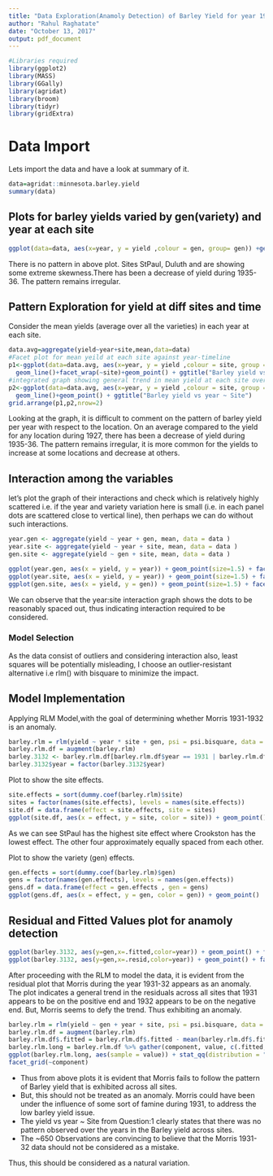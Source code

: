 ---
title: "Data Exploration(Anamoly Detection) of Barley Yield for year 1927-1936"
author: "Rahul Raghatate"
date: "October 13, 2017"
output: pdf_document
---

```{r,echo = FALSE,message=FALSE,warning=FALSE,error=FALSE,tidy=TRUE,fig.align='center',fig.width=10,fig.height=6}
#Libraries required
library(ggplot2)
library(MASS)
library(GGally)
library(agridat)
library(broom)
library(tidyr)
library(gridExtra)
```

# Data Import
Lets import the data and have a look at summary of it.
```{r,echo = FALSE,message=FALSE,warning=FALSE,error=FALSE,tidy=TRUE,fig.align='center',fig.width=10,fig.height=6}
data=agridat::minnesota.barley.yield
summary(data)
```
## Plots for barley yields varied by gen(variety) and year at each site
```{r,echo = FALSE,message=FALSE,warning=FALSE,error=FALSE,tidy=TRUE,fig.align='center',fig.width=10,fig.height=6}
ggplot(data=data, aes(x=year, y = yield ,colour = gen, group= gen)) +geom_line()+ geom_point() + facet_wrap(~site)+ ggtitle("Barley yield vs year ~ Site for all varieties")
```
There is no pattern in above plot. Sites StPaul, Duluth and  are showing some extreme skewness.There has been a decrease of yield during 1935-36. The pattern remains irregular.

## Pattern Exploration for yield at diff sites and time
Consider the mean yields (average over all the varieties) in each year at each site.
```{r,echo = FALSE,message=FALSE,warning=FALSE,error=FALSE,tidy=TRUE,fig.align='center',fig.width=10,fig.height=6}
data.avg=aggregate(yield~year+site,mean,data=data)
#Facet plot for mean yeild at each site against year-timeline
p1<-ggplot(data=data.avg, aes(x=year, y = yield ,colour = site, group =site)) + 
  geom_line()+facet_wrap(~site)+geom_point() + ggtitle("Barley yield vs year ~ Site")
#integrated graph showing general trend in mean yield at each site over years 
p2<-ggplot(data=data.avg, aes(x=year, y = yield ,colour = site, group =site)) + 
  geom_line()+geom_point() + ggtitle("Barley yield vs year ~ Site")
grid.arrange(p1,p2,nrow=2)
```
Looking at the graph, it is difficult to comment on the pattern of barley yield per year with respect to the location. On an average compared to the yield for any location during 1927, there has been a decrease of yield during 1935-36. The pattern remains irregular, it is more common for the yields to increase at some locations and decrease at others.

## Interaction among the variables

let's plot the graph of their interactions and check which is relatively highly scattered i.e. if the year and variety variation here is small (i.e. in each  panel dots are scattered close to vertical line), then perhaps we can do without such interactions.
```{r,echo = FALSE,message=FALSE,warning=FALSE,error=FALSE,tidy=TRUE,fig.align='center',fig.width=10,fig.height=6}

year.gen <- aggregate(yield ~ year + gen, mean, data = data )
year.site <- aggregate(yield ~ year + site, mean, data = data )
gen.site <- aggregate(yield ~ gen + site, mean, data = data )

ggplot(year.gen, aes(x = yield, y = year)) + geom_point(size=1.5) + facet_wrap(~ gen) + ggtitle("Barley Year:Variety Interaction")
ggplot(year.site, aes(x = yield, y = year)) + geom_point(size=1.5) + facet_wrap(~ site) + ggtitle("Barley Year:Site Interaction")
ggplot(gen.site, aes(x = yield, y = gen)) + geom_point(size=1.5) + facet_wrap(~ site) + ggtitle("Barley Variety:Site Interaction")
```
We can observe that the year:site interaction graph shows the dots to be reasonably spaced out, thus indicating interaction required to be considered.

### Model Selection
As the data consist of outliers and considering interaction also, least squares will be potentially misleading, I choose an outlier-resistant alternative i.e rlm() with bisquare to minimize the impact.

## Model Implementation
Applying RLM Model,with the goal of determining whether Morris 1931-1932 is an anomaly.
```{r,echo = FALSE,message=FALSE,warning=FALSE,error=FALSE,tidy=TRUE,fig.align='center',fig.width=10,fig.height=6}
barley.rlm = rlm(yield ~ year * site + gen, psi = psi.bisquare, data = data)
barley.rlm.df = augment(barley.rlm)
barley.3132 <- barley.rlm.df[barley.rlm.df$year == 1931 | barley.rlm.df$year == 1932,]
barley.3132$year = factor(barley.3132$year)
```
Plot to show the site effects.
```{r,echo = FALSE,message=FALSE,warning=FALSE,error=FALSE,tidy=TRUE,fig.align='center',fig.width=10,fig.height=6}
site.effects = sort(dummy.coef(barley.rlm)$site)
sites = factor(names(site.effects), levels = names(site.effects))
site.df = data.frame(effect = site.effects, site = sites)
ggplot(site.df, aes(x = effect, y = site, color = site)) + geom_point()
```
As we can see StPaul has the highest site effect where Crookston has the lowest effect. The other four approximately equally spaced from each other.

Plot to show the variety (gen) effects.
```{r,echo = FALSE,message=FALSE,warning=FALSE,error=FALSE,tidy=TRUE,fig.align='center',fig.width=10,fig.height=6}
gen.effects = sort(dummy.coef(barley.rlm)$gen)
gens = factor(names(gen.effects), levels = names(gen.effects))
gens.df = data.frame(effect = gen.effects , gen = gens)
ggplot(gens.df, aes(x = effect, y = gen, color = gen)) + geom_point()

```
## Residual and Fitted Values plot for anamoly detection
```{r,echo = FALSE,message=FALSE,warning=FALSE,error=FALSE,tidy=TRUE,fig.align='center',fig.width=10,fig.height=6}
ggplot(barley.3132, aes(y=gen,x=.fitted,color=year)) + geom_point() + facet_wrap(~ site)+ ggtitle("Fitted Plot for year 1931-32 of the Barley yield wrt Site ")
ggplot(barley.3132, aes(y=gen,x=.resid,color=year)) + geom_point() + facet_wrap(~ site)+ ggtitle("Residual Plot for year 1931-32 of the Barley yield wrt Site ")
```
After proceeding with the RLM to model the data, it is evident from the residual plot that Morris during the year 1931-32 appears as an anomaly. The plot indicates a general trend in the residuals across all sites that 1931 appears to be on the positive end and 1932 appears to be on the negative end. But, Morris seems to defy the trend. Thus exhibiting an anomaly.
```{r,echo = FALSE,message=FALSE,warning=FALSE,error=FALSE,tidy=TRUE,fig.align='center',fig.width=10,fig.height=6}
barley.rlm = rlm(yield ~ gen + year + site, psi = psi.bisquare, data = data)
barley.rlm.df = augment(barley.rlm)
barley.rlm.df$.fitted = barley.rlm.df$.fitted - mean(barley.rlm.df$.fitted)
barley.rlm.long = barley.rlm.df %>% gather(component, value, c(.fitted, .resid))
ggplot(barley.rlm.long, aes(sample = value)) + stat_qq(distribution = "qunif") +
facet_grid(~component)
```
* Thus from above plots it is evident that Morris fails to follow the pattern of Barley yield that is exhibited across all sites. 
* But, this should not be treated as an anomaly. Morris could have been under the influence of some sort of famine during 1931, to address the low barley yield issue.
* The yield vs year ~ Site from Question:1 clearly states that there was no pattern observed over the years in the Barley yield across sites.
* The ~650 Observations are convincing to believe that the Morris 1931-32 data should not be considered as a mistake. \

Thus, this should be considered as a natural variation.